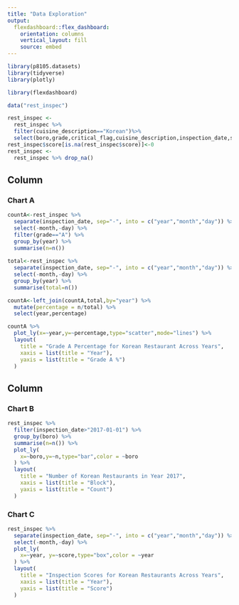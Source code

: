 ```yaml
---
title: "Data Exploration"
output: 
  flexdashboard::flex_dashboard:
    orientation: columns
    vertical_layout: fill
    source: embed
---
```


```r
library(p8105.datasets)
library(tidyverse)
library(plotly)

library(flexdashboard)
```

```r
data("rest_inspec")

rest_inspec <-
  rest_inspec %>%
  filter(cuisine_description=="Korean")%>%
  select(boro,grade,critical_flag,cuisine_description,inspection_date,score)
rest_inspec$score[is.na(rest_inspec$score)]<-0
rest_inspec <-
  rest_inspec %>% drop_na()
```


Column {data-width=650}
-----------------------------------------------------------------------

### Chart A
```r
countA<-rest_inspec %>%
  separate(inspection_date, sep="-", into = c("year","month","day")) %>%
  select(-month,-day) %>%
  filter(grade=="A") %>%
  group_by(year) %>%
  summarise(n=n())
  
total<-rest_inspec %>%
  separate(inspection_date, sep="-", into = c("year","month","day")) %>%
  select(-month,-day) %>%
  group_by(year) %>%
  summarise(total=n())

countA<-left_join(countA,total,by="year") %>%
  mutate(percentage = n/total) %>%
  select(year,percentage)

countA %>%
  plot_ly(x=~year,y=~percentage,type="scatter",mode="lines") %>%
  layout(
    title = "Grade A Percentage for Korean Restaurant Across Years",
    xaxis = list(title = "Year"),
    yaxis = list(title = "Grade A %")
  )

```




Column {data-width=350}
-----------------------------------------------------------------------

### Chart B

```r
rest_inspec %>%
  filter(inspection_date>"2017-01-01") %>%
  group_by(boro) %>%
  summarise(n=n()) %>%
  plot_ly(
    x=~boro,y=~n,type="bar",color = ~boro
  ) %>%
  layout(
    title = "Number of Korean Restaurants in Year 2017",
    xaxis = list(title = "Block"),
    yaxis = list(title = "Count")
  )
```

### Chart C

```r
rest_inspec %>%
  separate(inspection_date, sep="-", into = c("year","month","day")) %>%
  select(-month,-day) %>%
  plot_ly(
    x=~year, y=~score,type="box",color = ~year
  ) %>%
  layout(
    title = "Inspection Scores for Korean Restaurants Across Years",
    xaxis = list(title = "Year"),
    yaxis = list(title = "Score")
  )
```


